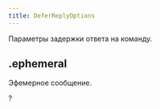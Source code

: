 ```yaml
---
title: DeferReplyOptions
---
```



Параметры задержки ответа на команду.

## .ephemeral

Эфемерное сообщение.

?<MdnRef dataType="Boolean" />

